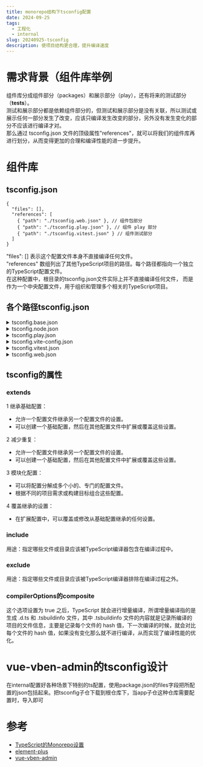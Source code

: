 ```yaml
---
title: monorepo结构下tsconfig配置
date: 2024-09-25
tags:  
  - 工程化
  - internal
slug: 20240925-tsconfig
description: 使项目结构更合理，提升编译速度
---
```


# 需求背景（组件库举例

组件库分成组件部分（packages）和展示部分（play），还有将来的测试部分（__tests__）。  
测试和展示部分都是依赖组件部分的，但测试和展示部分是没有关联，所以测试或展示任何一部分发生了改变，应该只编译发生改变的部分，另外没有发生变化的部分不应该进行编译才对。  
那么通过 tsconfig.json 文件的顶级属性"references"，就可以将我们的组件库再进行划分，从而变得更加的合理和编译性能的进一步提升。


# 组件库

## tsconfig.json

```
{
  "files": [],
  "references": [
    { "path": "./tsconfig.web.json" }, // 组件包部分
    { "path": "./tsconfig.play.json" }, // 组件 play 部分
    { "path": "./tsconfig.vitest.json" } // 组件测试部分
  ]
}
```
"files": [] 表示这个配置文件本身不直接编译任何文件。  
"references" 数组列出了其他TypeScript项目的路径。每个路径都指向一个独立的TypeScript配置文件。  
在这种配置中，根目录的tsconfig.json文件实际上并不直接编译任何文件，
而是作为一个中央配置文件，用于组织和管理多个相关的TypeScript项目。

## 各个路径tsconfig.json

<details>
  <summary>tsconfig.base.json</summary>

```
{
  "compilerOptions": {
    "outDir": "dist",
    "target": "es2018",
    "module": "esnext",
    "baseUrl": ".",
    "sourceMap": false,
    "moduleResolution": "node",
    "allowJs": false,
    "strict": true,
    "noUnusedLocals": true,
    "resolveJsonModule": true,
    "allowSyntheticDefaultImports": true,
    "esModuleInterop": true,
    "removeComments": false,
    "rootDir": ".",
    "types": [],
    "paths": {
      "@element-plus/*": ["packages/*"],
      "element-plus": ["packages/element-plus"]
    },
    "preserveSymlinks": true
  }
}

```
</details>  

<details>
  <summary>tsconfig.node.json</summary>

```
{
  "extends": "./tsconfig.base.json",
  "compilerOptions": {
    "composite": true,
    "lib": ["ESNext"],
    "types": ["node"],
    "skipLibCheck": true
  },
  "include": [
    "internal/**/*",
    "internal/**/*.json",
    "scripts/**/*",
    "packages/theme-chalk/*",
    "packages/element-plus/version.ts",
    "packages/element-plus/package.json"
  ],
  "exclude": ["**/__tests__/**", "**/tests/**", "**/dist"]
}
```
</details>

<details>
  <summary>tsconfig.play.json</summary>

```
{
  "extends": "./tsconfig.web.json",
  "compilerOptions": {
    "allowJs": true,
    "lib": ["ESNext", "DOM", "DOM.Iterable"]
  },
  "include": [
    "packages",
    "typings/global.d.ts",
    "typings/env.d.ts",

    // playground
    "play/main.ts",
    "play/env.d.ts",
    "play/src/**/*"
  ]
}

```
</details>

<details>
  <summary>tsconfig.vite-config.json</summary>

```
{
  "extends": "./tsconfig.node.json",
  "compilerOptions": {
    "composite": true,
    "types": ["node"]
  },
  "include": ["**/vite.config.*", "**/vitest.config.*", "**/vite.init.*"],
  "exclude": ["docs"]
}

```
</details>

<details>
  <summary>tsconfig.vitest.json</summary>

```
{
  "extends": "./tsconfig.web.json",
  "compilerOptions": {
    "composite": true,
    "lib": ["ES2021", "DOM", "DOM.Iterable"],
    "types": ["node", "jsdom", "unplugin-vue-macros/macros-global"],
    "skipLibCheck": true
  },
  "include": ["packages", "vitest.setup.ts", "typings/env.d.ts"],
  "exclude": ["node_modules", "dist", "**/*.md"]
}


```
</details>

<details>
  <summary>tsconfig.web.json</summary>

```
{
  "extends": "./tsconfig.base.json",
  "compilerOptions": {
    "composite": true,
    "jsx": "preserve",
    "lib": ["ES2018", "DOM", "DOM.Iterable"],
    "types": ["unplugin-vue-macros/macros-global"],
    "skipLibCheck": true
  },
  "include": ["packages", "typings/env.d.ts"],
  "exclude": [
    "node_modules",
    "**/dist",
    "**/__tests__/**/*",
    "**/gulpfile.ts",
    "**/test-helper",
    "packages/test-utils",
    "**/*.md"
  ]
}

```
</details>

## tsconfig的属性

### extends

1 继承基础配置：
  - 允许一个配置文件继承另一个配置文件的设置。
  - 可以创建一个基础配置，然后在其他配置文件中扩展或覆盖这些设置。  

2 减少重复：
  - 允许一个配置文件继承另一个配置文件的设置。
  - 可以创建一个基础配置，然后在其他配置文件中扩展或覆盖这些设置。  

3 模块化配置：
  - 可以将配置分解成多个小的、专门的配置文件。
  - 根据不同的项目需求或构建目标组合这些配置。  

4 覆盖继承的设置：
  - 在扩展配置中，可以覆盖或修改从基础配置继承的任何设置。


### include

用途：指定哪些文件或目录应该被TypeScript编译器包含在编译过程中。

### exclude
用途：指定哪些文件或目录应该被TypeScript编译器排除在编译过程之外。

### compilerOptions的composite
这个选项设置为 true 之后，TypeScript 就会进行增量编译，所谓增量编译指的是生成 .d.ts 和 .tsbuildinfo 文件，其中 .tsbuildinfo 文件的内容就是记录所编译的项目的文件信息，主要是记录每个文件的 hash 值，下一次编译的时候，就会对比每个文件的 hash 值，如果没有变化那么就不进行编译，从而实现了编译性能的优化。

# vue-vben-admin的tsconfig设计

在internal配置好各种场景下特别的ts配置，使用package.json的files字段把所配置的json包括起来。把tsconfig子仓下载到根仓库下，当app子仓这种仓库需要配置时，导入即可


# 参考
  - <a href="https://juejin.cn/post/7146183222425518093#heading-13" target="_blank" rel="noopener noreferrer">TypeScript的Monorepo设置</a>
  - <a href="https://github.com/element-plus/element-plus" target="_blank" rel="noopener noreferrer">element-plus</a>
  - <a href="https://github.com/vbenjs/vue-vben-admin" target="_blank" rel="noopener noreferrer">vue-vben-admin</a>

